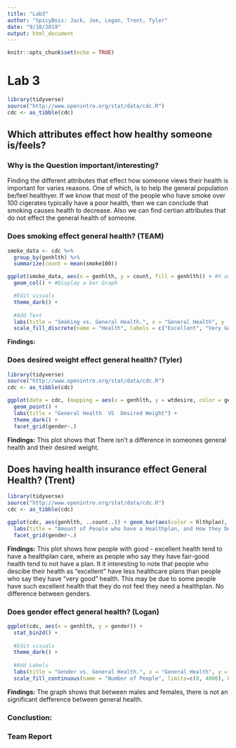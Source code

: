 ```yaml
---
title: "Lab3"
author: "SpicyBois: Jack, Joe, Logan, Trent, Tyler"
date: "9/10/2019"
output: html_document
---
```


```r
knitr::opts_chunk$set(echo = TRUE)
```

# Lab 3
```r
library(tidyverse)
source("http://www.openintro.org/stat/data/cdc.R")
cdc <- as_tibble(cdc)
```

## Which attributes effect how healthy someone is/feels?
### Why is the Question important/interesting?
Finding the different attributes that effect how someone views their health is important for varies reasons. One of which, is to help the general population be/feel healthyer. If we know that most of the people who have smoke over 100 cigerates typically have a poor health, then we can conclude that smoking causes health to decrease. Also we can find certian attributes that do not effect the general health of someone. 

### Does smoking effect general health? (TEAM)
```r
smoke_data <- cdc %>%
  group_by(genhlth) %>%
  summarize(count = mean(smoke100))

ggplot(smoke_data, aes(x = genhlth, y = count, fill = genhlth)) + #X axis -> General Health, Y axis -> Mean Age
  geom_col() + #Display a bar Graph

  #Edit visuals
  theme_dark() + 
  
  #Add Text
  labs(title = "Smoking vs. General Health.", x = "General Health", y  = "Average smokers (0 - No, 1 - Yes)") + 
  scale_fill_discrete(name = "Health", labels = c("Excellent", "Very Good", "Good", "Fair", "Poor")) # Edit Legend
```

**Findings:** 


### Does desired weight effect general health? (Tyler)
```r
library(tidyverse)
source("http://www.openintro.org/stat/data/cdc.R")
cdc <- as_tibble(cdc)

ggplot(data = cdc, (mapping = aes(x = genhlth, y = wtdesire, color = gender,))) +
  geom_point() +
  labs(title = "General Health  VS  Desired Weight") + 
  theme_dark() + 
  facet_grid(gender~.)
```

**Findings:** This plot shows that There isn't a difference in someones general health and their desired weight. 

## Does having health insurance effect General Health? (Trent)
```r
library(tidyverse)
source("http://www.openintro.org/stat/data/cdc.R")
cdc <- as_tibble(cdc)

ggplot(cdc, aes(genhlth, ..count..)) + geom_bar(aes(color = hlthplan), position = "dodge")+
  labs(title = "Amount of People who have a Healthplan, and How they Descibe their Health") + 
  facet_grid(gender~.)
```

**Findings:** This plot shows how people with good - excellent health tend to have a healthplan care, where as people who say they have fair-good health tend to not have a plan. It it interesting to note that people who descibe their health as "excellent" have less healthcare plans than people who say they have "very good" health. This may be due to some people have such excellent health that they do not feel they need a healthplan. No difference between genders.


### Does gender effect general health? (Logan)
```r
ggplot(cdc, aes(x = genhlth, y = gender)) + 
  stat_bin2d() + 
  
  #Edit visuals
  theme_dark() + 
  
  #Add Labels
  labs(title = "Gender vs. General Health.", x = "General Health", y = "Gender", caption = "m - Male and f - Female") + 
  scale_fill_continuous(name = "Number of People", limits=c(0, 4000), breaks=seq(0,4000,by=1000)) # Edit Legend
```

**Findings:** The graph shows that between males and females, there is not an significant defference between general health.

### Conclustion:

### Team Report